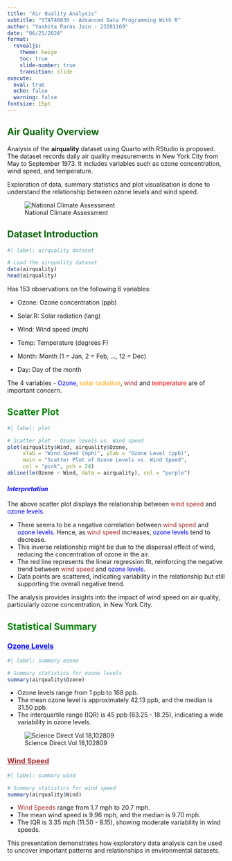 ```yaml
---
title: "Air Quality Analysis"
subtitle: "STAT40830 - Advanced Data Programming With R"
author: "Yashita Paras Jain - 23201169"
date: "06/25/2024"
format:
  revealjs:
    theme: beige
    toc: true
    slide-number: true
    transition: slide
execute: 
  eval: true
  echo: false
  warning: false
fontsize: 15pt
---
```


## <span style="color: darkgreen;"><strong>Air Quality Overview</strong></span>

Analysis of the **airquality** dataset using Quarto with RStudio is proposed. The dataset records daily air quality measurements in New York City from May to September 1973. It includes variables such as ozone concentration, wind speed, and temperature.

Exploration of data, summary statistics and plot visualisation is done to understand the relationship between ozone levels and wind speed.

![National Climate Assessment](https://nca2018.globalchange.gov/img/figure/figure13_1.png)

## <span style="color: darkgreen;"><strong>Dataset Introduction</strong></span>

```r
#| label: airquality dataset 

# Load the airquality dataset
data(airquality) 
head(airquality)

```

Has 153 observations on the following 6 variables:

- Ozone: Ozone concentration (ppb)

- Solar.R: Solar radiation (lang)

- Wind: Wind speed (mph)

- Temp: Temperature (degrees F)

- Month: Month (1 = Jan, 2 = Feb, ..., 12 = Dec)

- Day: Day of the month

The 4 variables - [Ozone]{style="color: blue;"}, [solar radiation]{style="color: orange;"}, [wind]{style="color: brown;"} and [temperature]{style="color: red;"} are of important concern.

## <span style="color: green;"><strong>Scatter Plot</strong></span>
```r
#| label: plot

# Scatter plot - Ozone levels vs. Wind speed
plot(airquality$Wind, airquality$Ozone, 
     xlab = "Wind Speed (mph)", ylab = "Ozone Level (ppb)", 
     main = "Scatter Plot of Ozone Levels vs. Wind Speed",
     col = "pink", pch = 24)
abline(lm(Ozone ~ Wind, data = airquality), col = "purple")
```

#### <span style="color: blue;"><i>Interpretation</i></span>

The above scatter plot displays the relationship between [wind speed]{style="color: brown;"} and [ozone levels]{style="color: blue;"}.

- There seems to be a negative correlation between [wind speed]{style="color: brown;"} and [ozone levels]{style="color: blue;"}. Hence, as [wind speed]{style="color: brown;"} increases, [ozone levels]{style="color: blue;"} tend to decrease.
- This inverse relationship might be due to the dispersal effect of wind, reducing the concentration of ozone in the air.
- The red line represents the linear regression fit, reinforcing the negative trend between [wind speed]{style="color: brown;"} and [ozone levels]{style="color: blue;"}.
- Data points are scattered, indicating variability in the relationship but still supporting the overall negative trend.

The analysis provides insights into the impact of wind speed on air quality, particularly ozone concentration, in New York City.

## <span style="color: green;"><strong>Statistical Summary</strong></span>
### <span style="color: blue;"><u>Ozone Levels</u></span>

```r
#| label: summary ozone

# Summary statistics for ozone levels
summary(airquality$Ozone)
```

- Ozone levels range from 1 ppb to 168 ppb.
- The mean ozone level is approximately 42.13 ppb, and the median is 31.50 ppb.
- The interquartile range (IQR) is 45 ppb (63.25 - 18.25), indicating a wide variability in ozone levels.

![Science Direct Vol 18,102809](https://ars.els-cdn.com/content/image/1-s2.0-S2352186422002784-ga1.jpg)

### <span style="color: brown;"><u>Wind Speed</u></span>

```r
#| label: summary wind

# Summary statistics for wind speed
summary(airquality$Wind)
```

- [Wind Speeds]{style="color: brown;"} range from 1.7 mph to 20.7 mph.
- The mean wind speed is 9.96 mph, and the median is 9.70 mph.
- The IQR is 3.35 mph (11.50 - 8.15), showing moderate variability in wind speeds.

This presentation demonstrates how exploratory data analysis can be used to uncover important patterns and relationships in environmental datasets.
